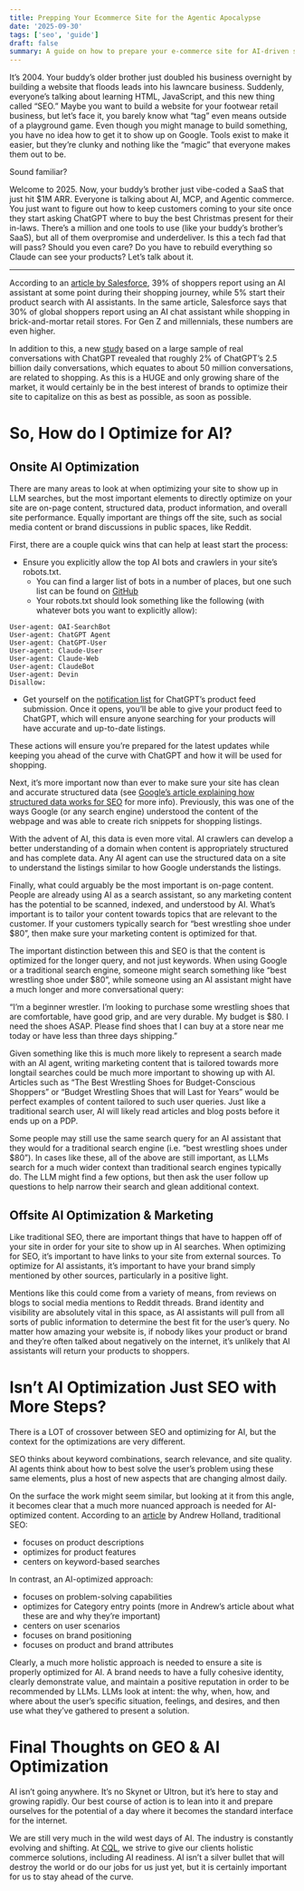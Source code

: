 ```yaml
---
title: Prepping Your Ecommerce Site for the Agentic Apocalypse
date: '2025-09-30'
tags: ['seo', 'guide']
draft: false
summary: A guide on how to prepare your e-commerce site for AI-driven search and shopping, covering on-site content, structured data, and off-site brand presence.
---
```


It’s 2004. Your buddy’s older brother just doubled his business overnight by building a website that floods leads into his lawncare business. Suddenly, everyone’s talking about learning HTML, JavaScript, and this new thing called “SEO.” Maybe you want to build a website for your footwear retail business, but let’s face it, you barely know what “tag” even means outside of a playground game. Even though you might manage to build something, you have no idea how to get it to show up on Google. Tools exist to make it easier, but they’re clunky and nothing like the “magic” that everyone makes them out to be.

Sound familiar?

Welcome to 2025. Now, your buddy’s brother just vibe-coded a SaaS that just hit $1M ARR. Everyone is talking about AI, MCP, and Agentic commerce. You just want to figure out how to keep customers coming to your site once they start asking ChatGPT where to buy the best Christmas present for their in-laws. There’s a million and one tools to use (like your buddy’s brother’s SaaS), but all of them overpromise and underdeliver.
Is this a tech fad that will pass? Should you even care? Do you have to rebuild everything so Claude can see your products?
Let’s talk about it.

---

According to an [article by Salesforce](https://www.salesforce.com/blog/holiday-predictions-2025/#:~:text=The%20way%20people%20shop%20is,the%20best%20personalized%20product%20recommendations), 39% of shoppers report using an AI assistant at some point during their shopping journey, while 5% start their product search with AI assistants. In the same article, Salesforce says that 30% of global shoppers report using an AI chat assistant while shopping in brick-and-mortar retail stores. For Gen Z and millennials, these numbers are even higher.

In addition to this, a new [study](https://www.nber.org/system/files/working_papers/w34255/w34255.pdf?utm_source=emailoctopus&utm_medium=email&utm_campaign=%23244%20-%20Reddit%27s%20bravado%2C%20ChatGPT%27s%20orders%20tab%2C%20%26%20AI%20generated%20Amazon%20ads) based on a large sample of real conversations with ChatGPT revealed that roughly 2% of ChatGPT’s 2.5 billion daily conversations, which equates to about 50 million conversations, are related to shopping.
As this is a HUGE and only growing share of the market, it would certainly be in the best interest of brands to optimize their site to capitalize on this as best as possible, as soon as possible.

# So, How do I Optimize for AI?

## Onsite AI Optimization

There are many areas to look at when optimizing your site to show up in LLM searches, but the most important elements to directly optimize on your site are on-page content, structured data, product information, and overall site performance. Equally important are things off the site, such as social media content or brand discussions in public spaces, like Reddit.

First, there are a couple quick wins that can help at least start the process:

- Ensure you explicitly allow the top AI bots and crawlers in your site’s robots.txt.
    - You can find a larger list of bots in a number of places, but one such list can be found on [GitHub](https://github.com/ai-robots-txt/ai.robots.txt/blob/main/robots.txt)
    - Your robots.txt should look something like the following (with whatever bots you want to explicitly allow):

```
User-agent: OAI-SearchBot
User-agent: ChatGPT Agent
User-agent: ChatGPT-User
User-agent: Claude-User
User-agent: Claude-Web
User-agent: ClaudeBot
User-agent: Devin
Disallow:
```

- Get yourself on the [notification list](https://openai.com/chatgpt/search-product-discovery/#product-discovery-form) for ChatGPT’s product feed submission. Once it opens, you’ll be able to give your product feed to ChatGPT, which will ensure anyone searching for your products will have accurate and up-to-date listings.

These actions will ensure you’re prepared for the latest updates while keeping you ahead of the curve with ChatGPT and how it will be used for shopping.

Next, it’s more important now than ever to make sure your site has clean and accurate structured data (see [Google’s article explaining how structured data works for SEO](http://developers.google.com/search/docs/appearance/structured-data/intro-structured-data) for more info). Previously, this was one of the ways Google (or any search engine) understood the content of the webpage and was able to create rich snippets for shopping listings.

With the advent of AI, this data is even more vital. AI crawlers can develop a better understanding of a domain when content is appropriately structured and has complete data. Any AI agent can use the structured data on a site to understand the listings similar to how Google understands the listings.

Finally, what could arguably be the most important is on-page content. People are already using AI as a search assistant, so any marketing content has the potential to be scanned, indexed, and understood by AI. What’s important is to tailor your content towards topics that are relevant to the customer. If your customers typically search for “best wrestling shoe under $80”, then make sure your marketing content is optimized for that.

The important distinction between this and SEO is that the content is optimized for the longer query, and not just keywords. When using Google or a traditional search engine, someone might search something like “best wrestling shoe under $80”, while someone using an AI assistant might have a much longer and more conversational query:

“I’m a beginner wrestler. I’m looking to purchase some wrestling shoes that are comfortable, have good grip, and are very durable. My budget is $80. I need the shoes ASAP. Please find shoes that I can buy at a store near me today or have less than three days shipping.”

Given something like this is much more likely to represent a search made with an AI agent, writing marketing content that is tailored towards more longtail searches could be much more important to showing up with AI. Articles such as “The Best Wrestling Shoes for Budget-Conscious Shoppers” or “Budget Wrestling Shoes that will Last for Years” would be perfect examples of content tailored to such user queries. Just like a traditional search user, AI will likely read articles and blog posts before it ends up on a PDP.

Some people may still use the same search query for an AI assistant that they would for a traditional search engine (i.e. “best wrestling shoes under $80”). In cases like these, all of the above are still important, as LLMs search for a much wider context than traditional search engines typically do. The LLM might find a few options, but then ask the user follow up questions to help narrow their search and glean additional context.

## Offsite AI Optimization & Marketing

Like traditional SEO, there are important things that have to happen off of your site in order for your site to show up in AI searches. When optimizing for SEO, it’s important to have links to your site from external sources. To optimize for AI assistants, it’s important to have your brand simply mentioned by other sources, particularly in a positive light.

Mentions like this could come from a variety of means, from reviews on blogs to social media mentions to Reddit threads. Brand identity and visibility are absolutely vital in this space, as AI assistants will pull from all sorts of public information to determine the best fit for the user’s query. No matter how amazing your website is, if nobody likes your product or brand and they’re often talked about negatively on the internet, it’s unlikely that AI assistants will return your products to shoppers.

# Isn’t AI Optimization Just SEO with More Steps?

There is a LOT of crossover between SEO and optimizing for AI, but the context for the optimizations are very different.

SEO thinks about keyword combinations, search relevance, and site quality. AI agents think about how to best solve the user’s problem using these same elements, plus a host of new aspects that are changing almost daily.

On the surface the work might seem similar, but looking at it from this angle, it becomes clear that a much more nuanced approach is needed for AI-optimized content. According to an [article](https://www.linkedin.com/pulse/ultimate-guide-geo-part-1-andrew-holland--8naje/) by Andrew Holland, traditional SEO:

- focuses on product descriptions
- optimizes for product features
- centers on keyword-based searches

In contrast, an AI-optimized approach:

- focuses on problem-solving capabilities
- optimizes for Category entry points (more in Andrew’s article about what these are and why they’re important)
- centers on user scenarios
- focuses on brand positioning
- focuses on product and brand attributes

Clearly, a much more holistic approach is needed to ensure a site is properly optimized for AI. A brand needs to have a fully cohesive identity, clearly demonstrate value, and maintain a positive reputation in order to be recommended by LLMs. LLMs look at intent: the why, when, how, and where about the user’s specific situation, feelings, and desires, and then use what they’ve gathered to present a solution.

# Final Thoughts on GEO & AI Optimization

AI isn’t going anywhere. It’s no Skynet or Ultron, but it’s here to stay and growing rapidly. Our best course of action is to lean into it and prepare ourselves for the potential of a day where it becomes the standard interface for the internet.

We are still very much in the wild west days of AI. The industry is constantly evolving and shifting. At [CQL](https://www.cqlcorp.com/), we strive to give our clients holistic commerce solutions, including AI readiness. AI isn’t a silver bullet that will destroy the world or do our jobs for us just yet, but it is certainly important for us to stay ahead of the curve.
